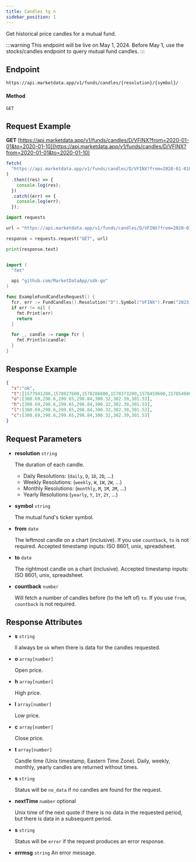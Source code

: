 ```yaml
---
title: Candles tg n
sidebar_position: 1
---
```



Get historical price candles for a mutual fund.

:::warning
This endpoint will be live on May 1, 2024. Before May 1, use the stocks/candles endpoint to query mutual fund candles.
:::

## Endpoint
```
https://api.marketdata.app/v1/funds/candles/{resolution}/{symbol}/
```
#### Method
```
GET
```
## Request Example

<Tabs>
<TabItem value="HTTP" label="HTTP" default>

**GET** [https://api.marketdata.app/v1/funds/candles/D/VFINX?from=2020-01-01&to=2020-01-10](https://api.marketdata.app/v1/funds/candles/D/VFINX?from=2020-01-01&to=2020-01-10)

</TabItem>
<TabItem value="NodeJS" label="NodeJS">

```js title="fundCandles.js"
fetch(
  "https://api.marketdata.app/v1/funds/candles/D/VFINX?from=2020-01-01&to=2020-01-10"
)
  .then((res) => {
    console.log(res);
  })
  .catch((err) => {
    console.log(err);
  });

```

</TabItem>
<TabItem value="Python" label="Python">

```python title="fundCandles.py"
import requests

url = "https://api.marketdata.app/v1/funds/candles/D/VFINX?from=2020-01-01&to=2020-01-10"

response = requests.request("GET", url)

print(response.text)
```
</TabItem>
<TabItem value="Go" label="Go">

```go title="fundCandles.go"

import (
  "fmt"

  api "github.com/MarketDataApp/sdk-go"
)

func ExampleFundCandlesRequest() {
  fcr, err := FundCandles().Resolution("D").Symbol("VFINX").From("2023-01-01").To("2023-01-06").Get()
  if err != nil {
    fmt.Print(err)
    return
  }

  for _, candle := range fcr {
    fmt.Println(candle)
  }
}

```
</TabItem>
</Tabs>

## Response Example

```json
{
  "s":"ok",
  "t":[1577941200,1578027600,1578286800,1578373200,1578459600,1578546000,1578632400],
  "o":[300.69,298.6,299.65,298.84,300.32,302.39,301.53],
  "h":[300.69,298.6,299.65,298.84,300.32,302.39,301.53],
  "l":[300.69,298.6,299.65,298.84,300.32,302.39,301.53],
  "c":[300.69,298.6,299.65,298.84,300.32,302.39,301.53]
}
```

## Request Parameters

<Tabs>
<TabItem value="required" label="Required" default>

- **resolution** `string`

  The duration of each candle.

  - Daily Resolutions: (`daily`, `D`, `1D`, `2D`, ...)
  - Weekly Resolutions: (`weekly`, `W`, `1W`, `2W`, ...)
  - Monthly Resolutions: (`monthly`, `M`, `1M`, `2M`, ...)
  - Yearly Resolutions:(`yearly`, `Y`, `1Y`, `2Y`, ...)

- **symbol** `string`

  The mutual fund's ticker symbol.

- **from** `date`

  The leftmost candle on a chart (inclusive). If you use `countback`, `to` is not required. Accepted timestamp inputs: ISO 8601, unix, spreadsheet.

- **to** `date`

  The rightmost candle on a chart (inclusive). Accepted timestamp inputs: ISO 8601, unix, spreadsheet.

- **countback** `number`

  Will fetch a number of candles before (to the left of) `to`. If you use `from`, `countback` is not required.

</TabItem>
</Tabs>

## Response Attributes

<Tabs>
<TabItem value="Success" label="Success" default>

- **s** `string`

  ll always be `ok` when there is data for the candles requested.

- **o** `array[number]`

  Open price.

- **h** `array[number]`

  High price.

- **l** `array[number]`

  Low price.

- **c** `array[number]`

  Close price.

- **t** `array[number]`

  Candle time (Unix timestamp, Eastern Time Zone). Daily, weekly, monthly, yearly candles are returned without times.

</TabItem>
<TabItem value="NoData" label="No Data">

- **s** `string`

  Status will be `no_data` if no candles are found for the request.

- **nextTime** `number` optional

  Unix time of the next quote if there is no data in the requested period, but there is data in a subsequent period.

</TabItem>
<TabItem value="Error" label="Error">

- **s** `string`

  Status will be `error` if the request produces an error response.

- **errmsg** `string`
  An error message.

</TabItem>
</Tabs>

